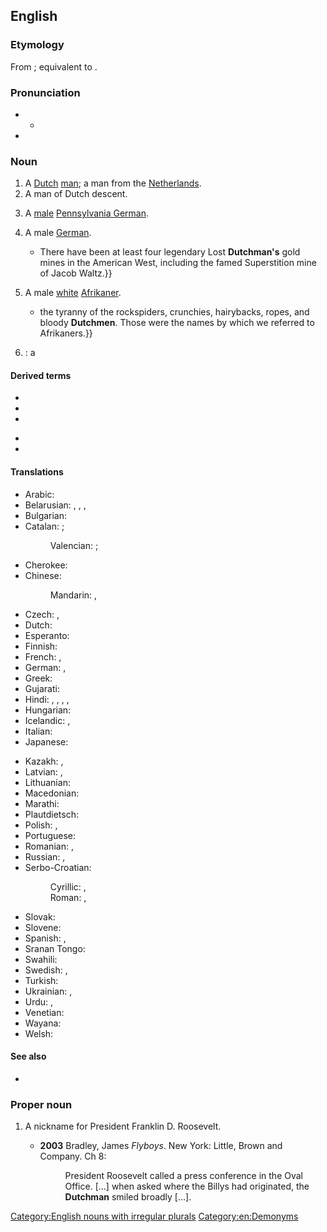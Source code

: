 {{also|dutchman}}
==English==

===Etymology===
From {{inh|en|enm|Ducheman}}; equivalent to {{suffix|en|Dutch|man}}.

===Pronunciation===
* {{IPA|en|/ˈdʌtʃmən/}}
** {{audio|en|LL-Q1860 (eng)-Vealhurl-Dutchman.wav|Audio (Southern England)}}
* {{rhymes|en|ʌtʃmən|s=2}}

===Noun===
{{en-noun|Dutchmen}}

# A [[Dutch]] [[man]]; a man from the [[Netherlands]].
# A man of Dutch descent.
# {{lb|en|US}} A [[male]] [[Pennsylvania German]].
# {{lb|en|archaic|or|dated}} A male [[German]].
#* {{quote-text|en|year=1974|author=Robert Blair|title=Tales of the Superstitions: The Origins of the Lost Dutchman's Legend|page=|passage={{...}}There have been at least four legendary Lost '''Dutchman's''' gold mines in the American West, including the famed Superstition mine of Jacob Waltz.}}
# {{lb|en|South Africa|derogatory|offensive|ethnic slur}} A male [[white]] [[Afrikaner]].
#* {{quote-text|en|year=1990|author=Rian Malan|title=My Traitor's Heart: Blood and Bad Dreams|page=54|passage={{...}}the tyranny of the rockspiders, crunchies, hairybacks, ropes, and bloody '''Dutchmen'''. Those were the names by which we referred to Afrikaners.}}
# {{lb|en|nautical}} {{ellipsis of|en|Flying Dutchman}}: a {{l|en|ghost ship}}

====Derived terms====
{{der-top}}
* {{l|en|Dutchman's breeches}}
* {{l|en|Dutchman's laudanum}}
* {{l|en|Dutchman's pipe}}
{{der-mid}}
* {{l|en|Flying Dutchman}}
* {{l|en|I'm a Dutchman}}
{{der-bottom}}

====Translations====
{{trans-top|a Dutch man}}
* Arabic: {{t|ar|هُولَنْدِيّ|m}}
* Belarusian: {{t|be|нідэрла́ндзец|m}}, {{t|be|нідэрля́ндзец|m}} {{qualifier|Taraškievica}}, {{t|be|гала́ндзец|m}}, {{t|be|галя́ндзец|m}} {{qualifier|Taraškievica}}
* Bulgarian: {{t|bg|хола́ндец|m}}
* Catalan: {{t+|ca|neerlandès|m}}; {{qualifier|dated}} {{t+|ca|holandès|m}}
*: Valencian: {{t+|ca|neerlandés|m}}; {{qualifier|dated}} {{t+|ca|holandés|m}}
* Cherokee: {{t+|chr|ᎠᏛᏥ}}
* Chinese:
*: Mandarin: {{t|cmn|荷蘭人}}, {{t|cmn|荷兰人|tr=Hélánrén}}
* Czech: {{t+|cs|Nizozemec|m}}, {{t+|cs|Holanďan|m}}
* Dutch: {{t+|nl|Nederlander|m}}
* Esperanto: {{t|eo|nederlandano}}
* Finnish: {{t|fi|[[hollantilainen|hollantilais]][[mies]]}}
* French: {{t+|fr|Néerlandais|m}}, {{t+|fr|Hollandais|m}}
* German: {{t+|de|Niederländer|m}}, {{t+|de|Holländer|m}}
* Greek: {{t+|el|Ολλανδός|m}}
* Gujarati: {{t|gu|વલંદો|m}}
* Hindi: {{t|hi|ओलंदेज़|m}} {{qualifier|dated}}, {{t|hi|ओलन्देज़|m}}, {{t+|hi|ओलंदेज|m}}, {{t+|hi|ओलन्देज|m}}, {{t+|hi|डच|m}}
* Hungarian: {{t|hu|[[holland]] ([[férfi]])}}
* Icelandic: {{t|is|Hollendingur|m}}, {{t|is|Niðurlendingur|m}}
* Italian: {{t+|it|olandese|m|f}}
* Japanese: {{t+|ja|オランダ人|tr=orandajin}}
{{trans-mid}}
* Kazakh: {{t|kk|голландтық}}, {{t|kk|голландиялық}}
* Latvian: {{t|lv|holandietis|m}}, {{t|lv|nīderlandietis|m}}
* Lithuanian: {{t+|lt|olandas|m}}
* Macedonian: {{t|mk|Холанѓанец|m}}
* Marathi: {{t|mr|वलंदेज|m}} {{qualifier|historical}}
* Plautdietsch: {{t|pdt|Hollenda|m}}
* Polish: {{t+|pl|Niderlandczyk|m}}, {{t+|pl|Holender|m}}
* Portuguese: {{t+|pt|holandês|m}}
* Romanian: {{t+|ro|olandez|m}}, {{t+|ro|olandezi|m-p}}
* Russian: {{t+|ru|нидерла́ндец|m}}, {{t+|ru|голла́ндец|m}}
* Serbo-Croatian:
*: Cyrillic: {{t|sh|Хола́нђанин|m}}, {{t|sh|Низозе́мац|m}}
*: Roman: {{t|sh|Holánđanin|m}}, {{t+|sh|Nizozémac|m}}
* Slovak: {{t|sk|Holanďan|m}}
* Slovene: {{t+|sl|Nizozémec|m}}
* Spanish: {{t+|es|holandés|m}}, {{t+|es|neerlandés|m}}
* Sranan Tongo: {{t|srn|bakra}}
* Swahili: {{t+|sw|Mholanzi}}
* Swedish: {{t+|sv|nederländare}}, {{t+|sv|holländare}}
* Turkish: {{t+|tr|Hollandalı}}
* Ukrainian: {{t|uk|нідерла́ндець|m}}, {{t|uk|голла́ндець|m}}
* Urdu: {{t|ur|وَلَندیز|m|tr=valandez}} {{qualifier|dated}}, {{t|ur|ڈَچ|f|tr=ḍac}}
* Venetian: {{t+|vec|nederlandexe|m|f}}
* Wayana: {{t|way|holante}}
* Welsh: {{t+|cy|Iseldirwr|m}}
{{trans-bottom}}

====See also====
* {{l|en|Dutchwoman}}

===Proper noun===
{{en-proper noun}}

# {{lb|en|US}} A nickname for President Franklin D. Roosevelt.
#* '''2003''' Bradley, James ''Flyboys''. New York: Little, Brown and Company. Ch 8:
#*: President Roosevelt called a press conference in the Oval Office. [...] when asked where the Billys had originated, the '''Dutchman''' smiled broadly [...].

[[Category:English nouns with irregular plurals]]
[[Category:en:Demonyms]]
{{C|en|Male people|Nationalities}}
